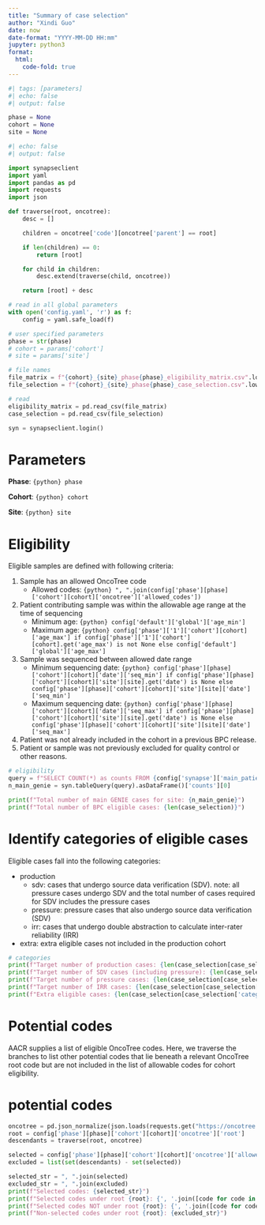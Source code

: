 ```yaml
---
title: "Summary of case selection"
author: "Xindi Guo"
date: now
date-format: "YYYY-MM-DD HH:mm"
jupyter: python3
format:
  html:
    code-fold: true
---
```


```python
#| tags: [parameters]
#| echo: false
#| output: false

phase = None
cohort = None
site = None
```

```python
#| echo: false
#| output: false

import synapseclient
import yaml
import pandas as pd
import requests
import json

def traverse(root, oncotree):
    desc = []

    children = oncotree['code'][oncotree['parent'] == root]

    if len(children) == 0:
        return [root]

    for child in children:
        desc.extend(traverse(child, oncotree))

    return [root] + desc

# read in all global parameters
with open('config.yaml', 'r') as f:
    config = yaml.safe_load(f)

# user specified parameters
phase = str(phase)
# cohort = params['cohort']
# site = params['site']

# file names
file_matrix = f"{cohort}_{site}_phase{phase}_eligibility_matrix.csv".lower()
file_selection = f"{cohort}_{site}_phase{phase}_case_selection.csv".lower()

# read
eligibility_matrix = pd.read_csv(file_matrix)
case_selection = pd.read_csv(file_selection)

syn = synapseclient.login()
```

# Parameters

**Phase**: `{python} phase`

**Cohort**: `{python} cohort`

**Site**: `{python} site`

# Eligibility

Eligible samples are defined with following criteria:

1. Sample has an allowed OncoTree code
    * Allowed codes: `{python} ", ".join(config['phase'][phase]['cohort'][cohort]['oncotree']['allowed_codes'])`
2. Patient contributing sample was within the allowable age range at the time of sequencing
    * Minimum age: `{python} config['default']['global']['age_min']`
    * Maximum age: `{python} config['phase']['1']['cohort'][cohort]['age_max'] if config['phase']['1']['cohort'][cohort].get('age_max') is not None else config['default']['global']['age_max']`
3. Sample was sequenced between allowed date range
    * Minimum sequencing date: `{python} config['phase'][phase]['cohort'][cohort]['date']['seq_min'] if config['phase'][phase]['cohort'][cohort]['site'][site].get('date') is None else config['phase'][phase]['cohort'][cohort]['site'][site]['date']['seq_min']`
    * Maximum sequencing date: `{python} config['phase'][phase]['cohort'][cohort]['date']['seq_max'] if config['phase'][phase]['cohort'][cohort]['site'][site].get('date') is None else config['phase'][phase]['cohort'][cohort]['site'][site]['date']['seq_max']`
4. Patient was not already included in the cohort in a previous BPC release.
5. Patient or sample was not previously excluded for quality control or other reasons.

```python
# eligibility
query = f"SELECT COUNT(*) as counts FROM {config['synapse']['main_patient']['id']} WHERE CENTER = '{site}'"
n_main_genie = syn.tableQuery(query).asDataFrame()['counts'][0]

print(f"Total number of main GENIE cases for site: {n_main_genie}")
print(f"Total number of BPC eligible cases: {len(case_selection)}")
```

# Identify categories of eligible cases

Eligible cases fall into the following categories:

* production
    * sdv: cases that undergo source data verification (SDV).  note: all pressure cases undergo SDV and the total number of cases required for SDV includes the pressure cases
    * pressure: pressure cases that also undergo source data verification (SDV)
    * irr: cases that undergo double abstraction to calculate inter-rater reliability (IRR) 
* extra: extra eligible cases not included in the production cohort

```python
# categories
print(f"Target number of production cases: {len(case_selection[case_selection['category'] == 'production'])}")
print(f"Target number of SDV cases (including pressure): {len(case_selection[case_selection['sdv'] == 'sdv'])}")
print(f"Target number of pressure cases: {len(case_selection[case_selection['pressure'] == 'pressure'])}")
print(f"Target number of IRR cases: {len(case_selection[case_selection['irr'] == 'irr'])}")
print(f"Extra eligible cases: {len(case_selection[case_selection['category'] == 'extra'])}")
```

# Potential codes 
AACR supplies a list of eligible OncoTree codes.  Here, we traverse the branches to list other potential codes that lie beneath a relevant OncoTree root code but are not included in the list of allowable codes for cohort eligibility.  

# potential codes
```python
oncotree = pd.json_normalize(json.loads(requests.get("https://oncotree.info/api/tumorTypes").text))
root = config['phase'][phase]['cohort'][cohort]['oncotree']['root']
descendants = traverse(root, oncotree)

selected = config['phase'][phase]['cohort'][cohort]['oncotree']['allowed_codes']
excluded = list(set(descendants) - set(selected))

selected_str = ", ".join(selected)
excluded_str = ", ".join(excluded)
print(f"Selected codes: {selected_str}")
print(f"Selected codes under root {root}: {', '.join([code for code in selected if code in descendants])}")
print(f"Selected codes NOT under root {root}: {', '.join([code for code in selected if code not in descendants])}")
print(f"Non-selected codes under root {root}: {excluded_str}")
```